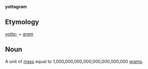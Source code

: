 '''yottagram'''

==Etymology==

''[[yotta-]]'' + ''[[gram]]''

==Noun==

A unit of [[mass]] equal to 1,000,000,000,000,000,000,000,000 [[gram]]s.